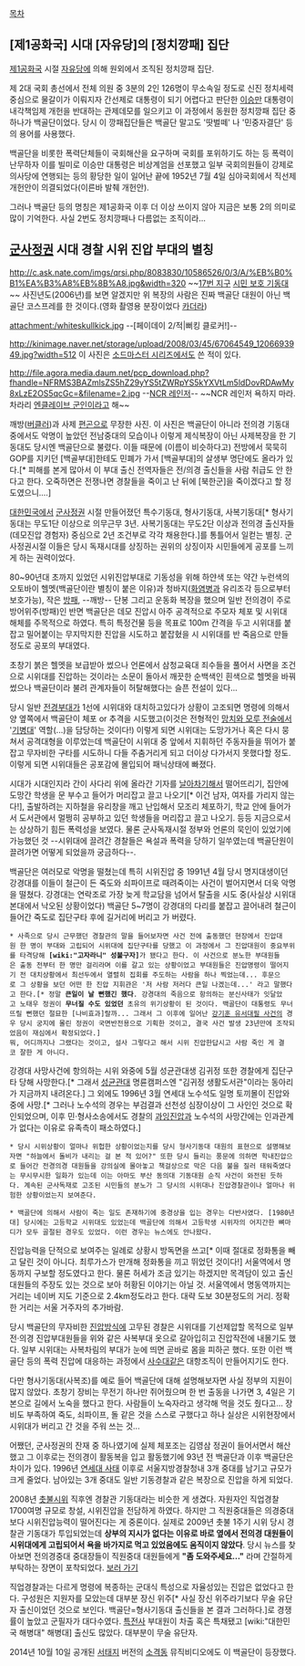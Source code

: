 [[목차]]
== [제1공화국] 시대 [자유당]의 [정치깡패] 집단 ==
[[제1공화국]] 시절 [[자유당]]에 의해 원외에서 조직된 정치깡패 집단. 

제 2대 국회 총선에서 전체 의원 중 3분의 2인 126명이 무소속일 정도로 신진 정치세력 중심으로 물갈이가 이뤄지자 간선제로 대통령이 되기 어렵다고 판단한 [[이승만]] 대통령이 내각책임제 개헌을 반대하는 관제데모를 일으키고 이 과정에서 동원한 정치깡패 집단 중 하나가 백골단이었다. 당시 이 깡패집단들은 백골단 말고도 '땃벌떼' 나 '민중자결단' 등의 용어를 사용했다.

백골단을 비롯한 폭력단체들이 국회해산을 요구하며 국회를 포위하기도 하는 등 폭력이 난무하자 이를 빌미로 이승만 대통령은 비상계엄을 선포했고 일부 국회의원들이 강제로 의사당에 연행되는 등의 황당한 일이 일어난 끝에 1952년 7월 4일 심야국회에서 직선제 개헌안이 의결되었다(이른바 발췌 개헌안).

그러나 백골단 등의 명칭은 제1공화국 이후 더 이상 쓰이지 않아 지금은 보통 2의 의미로 많이 기억한다. 사실 2번도 정치깡패나 다름없는 조직이라...

== [[군사정권]] 시대 경찰 시위 진압 부대의 별칭 ==
http://c.ask.nate.com/imgs/qrsi.php/8083830/10586526/0/3/A/%EB%B0%B1%EA%B3%A8%EB%8B%A8.jpg&width=320
~~[[17번 지구]] [[시민 보호 기동대]]~~ 사진년도(2006년)를 보면 알겠지만 위 복장의 사람은 진짜 백골단 대원이 아닌 백골단 코스프레를 한 것이다.(영화 촬영용 분장이었다 [[카더라]])

attachment:/whiteskullkick.jpg
--[페이데이 2/적|뻐킹 클로커!]--

http://kinimage.naver.net/storage/upload/2008/03/45/67064549_1206693949.jpg?width=512
이 사진은 [[소드마스터 시리즈]]에서도 쓴 적이 있다. 

http://file.agora.media.daum.net/pcp_download.php?fhandle=NFRMS3BAZmlsZS5hZ29yYS5tZWRpYS5kYXVtLm5ldDovRDAwMy8xLzE2OS5qcGc=&filename=2.jpg
--[[NCR 레인저]]-- ~~NCR 레인저 욕하지 마라. 차라리 [[엔클레이브 군인]]이라고 해~~

깨방([[버클러]])과 사제 [[편곤]]으로 무장한 사진. 이 사진은 백골단이 아니라 전의경 기동대 중에서도 악명이 높았던 전남중대의 모습이나 이렇게 제식복장이 아닌 사제복장을 한 기동대도 당시엔 백골단으로 불렸다. 이들 때문에 (이름이 비슷하다고) 전방에서 묵묵히 GOP를 지키던 [백골부대]한테도 민폐가 가서 [백골부대]의 살생부 명단에도 올라가 있다.[* 피해를 본게 많아서 이 부대 출신 전역자들은 전/의경 출신들을 사람 취급도 안 한다고 한다. 오죽하면은 전쟁나면 경찰들을 죽이고 난 뒤에 [북한군]을 죽이겠다고 할 정도였으니....]

[[대한민국]]에서 [[군사정권]] 시절 만들어졌던 특수기동대, 형사기동대, 사복기동대[* 형사기동대는 무도1단 이상으로 의무근무 3년. 사복기동대는 무도2단 이상과 전의경 출신자들(데모진압 경험자) 중심으로 2년 조건부로 각각 채용한다.]를 통틀어서 일컫는 별칭. 군사정권시절 이들은 당시 독재시대를 상징하는 권위의 상징이자 시민들에게 공포를 느끼게 하는 권력이었다.

80~90년대 초까지 있었던 시위진압부대로 기동성을 위해 하얀색 또는 약간 누런색의 오토바이 헬멧(백골단이란 별칭이 붙은 이유)과 청바지([[화염병]]과 유리조각 등으로부터 보호가능), 작은 [[방패]], --깨방-- 단봉 그리고 운동화 복장을 했으며 일반 전의경이 주로 방어위주(방패)인 반면 백골단은 데모 진압시 아주 공격적으로 주모자 체포 및 시위대 해체를 주목적으로 하였다. 특히 특정건물 등을 목표로 100m 간격을 두고 시위대를 붙잡고 밀어붙이는 무지막지한 진압을 시도하고 붙잡혔을 시 시위대를 반 죽음으로 만들 정도로 공포의 부대였다. 

초창기 붉은 헬멧을 보급받아 썼으나 언론에서 삼청교육대 죄수들을 풀어서 사면을 조건으로 시위대를 진압하는 것이라는 소문이 돌아서 깨끗한 순백색인 흰색으로 헬멧을 바꿔 썼으나 백골단이라 불려 관계자들이 허탈해했다는 슬픈 전설이 있다... 

당시 일반 [[전경]]부대가 1선에 시위대와 대치하고있다가 상황이 고조되면 명령에 의해서 양 옆쪽에서 백골단이 체포 or 추격을 시도했고(이것은 전형적인 [[망치와 모루 전술]]에서 '[[기병]]대' 역할(...)을 담당하는 것이다!) 이렇게 되면 시위대는 도망가거나 혹은 다시 뭉쳐서 공격대형을 이루었는데 백골단이 시위대 중 앞에서 지휘하던 주동자들을 뛰어가 붙잡고 무자비한 구타를 시도하니 다들 주춤거리게 되고 더이상 다가서지 못했다할 정도. 이렇게 되면 시위대들은 공포감에 몰입되어 패닉상태에 빠졌다.

시대가 시대인지라 간이 사다리 위에 올라간 기자를 [[날아차기]]해서 떨어뜨리기, 집안에 도망간 학생을 문 부수고 들어가 머리잡고 끌고 나오기[* 이건 남자, 여자를 가리지 않는다!], 출발하려는 지하철을 유리창을 깨고 난입해서 모조리 체포하기, 학교 안에 들어가서 도서관에서 멀쩡히 공부하고 있던 학생들을 머리잡고 끌고 나오기. 등등 지금으로서는 상상하기 힘든 폭력성을 보였다. 물론 군사독재시절 정부와 언론의 묵인이 있었기에 가능했던 것 --시위대에 끌려간 경찰들은 욕설과 폭력을 당하기 일쑤였는데 백골단원이 끌려가면 어떻게 되었을까 궁금하다--. 

백골단은 여러모로 악명을 떨쳤는데 특히 시위진압 중 1991년 4월 당시 명지대생이던 강경대를 이들이 철근이 든 죽도와 쇠파이프로 때려죽이는 사건이 벌어지면서 더욱 악명을 떨쳤다. 강경대는 연락조로 가장 늦게 학교담을 넘어서 탈출을 시도 중(사실상 시위대 본대에서 낙오된 상황이었다) 백골단 5~7명이 강경대의 다리를 붙잡고 끌어내려 철근이 들어간 죽도로 집단구타 후에 길거리에 버리고 가 버렸다.

 * 사족으로 당시 근무했던 경찰관의 말을 들어보자면 사건 전에 출동했던 현장에서 진압대원 한 명이 부대와 고립되어 시위대에 집단구타를 당했고 이 과정에서 그 진압대원이 중요부위를 타격당해 '''[wiki:"고자라니" 성불구자]'''가 됐다고 한다. 이 사건으로 분노한 부대원들은 출동 전부터 한 명만 걸리라며 이를 갈고 있는 상황이었고 부대원들은 진압명령이 떨어지기 전 대치상황에서 최선두에서 열렬히 집회를 주도하는 사람을 하나 찍었는데... 후문으로 그 상황을 보던 어떤 한 진압 지휘관은 '저 사람 저러다 큰일 나겠는데...' 라고 말했다고 한다.[* 정말 '''큰일이 날 뻔했긴 했다'''. 강경대의 죽음으로 항의하는 분신사태가 잇달았고 노태우 정권이 '''무너질 수도 있었던''' 초유의 위기상황이 된 것이다. 백골단이 대통령도 무너뜨릴 뻔했던 절묘한 [나비효과]랄까... 그래서 그 이후에 일어난 [[강기훈 유서대필 사건]]의 경우 당시 궁지에 몰린 정권이 국면반전용으로 기획한 것이고, 결국 사건 발생 23년만에 조작되었음이 재심에서 확정되었다.]
 뭐, 어디까지나 그랬다는 것이고, 설사 그렇다고 해서 시위 진압한답시고 사람 죽인 게 결코 잘한 게 아니다.

강경대 사망사건에 항의하는 시위 와중에 5월 성균관대생 김귀정 또한 경찰에게 집단구타 당해 사망한다.[* 그래서 [[성균관대]] 명륜캠퍼스엔 "김귀정 생활도서관"이라는 동아리가 지금까지 내려온다.] 그 외에도 1996년 3월 연세대 노수석도 일명 토끼몰이 진압와중에 사망.[* 그러나 노수석의 경우는 부검결과 선천성 심장이상이 그 사인인 것으로 확인되었으며, 이후 민·형사소송에서도 경찰의 [[과잉진압]]과 노수석의 사망간에는 인과관계가 없다는 이유로 유족측이 패소하였다.]

 * 당시 시위상황이 얼마나 위헙한 상황이었는지를 당시 형사기동대 대원의 표현으로 설명해보자면 "하늘에서 돌비가 내리는 걸 본 적 있어?" 또한 당시 들리는 풍문에 의하면 학내진압으로 들어간 전경의경 대원들을 강의실에 몰아놓고 책걸상으로 막은 다음 불을 질러 태워죽였다는 무시무시한 일화가 있는데 이는 아마도 부산 동의대 기동대원 순직 사건이 와전된 듯하다. 계속된 군사독재로 고조된 시민들의 분노가 그 당시의 시위대나 진압경찰관이나 얼마나 위험한 상황이었는지 보여준다.

 * 백골단에 의해서 사람이 죽는 일도 존재하기에 중경상을 입는 경우는 다반사였다. [1980년대] 당시에는 고등학교 시위대도 있었는데 백골단에 의해서 고등학생 시위자의 어지간한 뼈마디가 모두 골절된 경우도 있었다. 이런 경우는 뉴스에도 안나왔다.

진압능력을 단적으로 보여주는 일례로 상황시 방독면을 쓰고[* 이때 절대로 정화통을 빼고 달린 것이 아니다. 최루가스가 만개해 정화통을 끼고 뛰었던 것이다!] 서울역에서 명동까지 구보할 정도였다고 한다. 물론 허세가 조금 있기는 하겠지만 목격담이 있고 출신대원들의 주장도 있는 것으로 보아 허황된 이야기는 아닐 것.
서울역에서 명동역까지는 거리는 네이버 지도 기준으로 2.4km정도라고 한다. 대략 도보 30분정도의 거리. 정확한 거리는 서울 거주자의 추가바람.

당시 백골단의 무자비한 [[진압]]방식에 고무된 경찰은 시위대를 기선제압할 목적으로 일부 전·의경 진압부대원들을 위와 같은 사복부대 옷으로 갈아입히고 진압작전에 내몰기도 했다. 일부 시위대는 사복차림의 부대가 눈에 띄면 곧바로 몸을 피하곤 했다. 또한 이런 백골단 등의 폭력 진압에 대응하는 과정에서 [[사수대]]같은 대항조직이 만들어지기도 한다.

다만 형사기동대(사복조)를 예로 들어 백골단에 대해 설명해보자면 사실 정부의 지원이 많지 않았다. 초창기 장비는 무전기 하나만 쥐어줬으며 한 번 출동을 나가면 3, 4일은 기본으로 길에서 노숙을 했다고 한다. 사람들이 노숙자라고 생각해 먹을 것도 줬다고... 장비도 부족하여 죽도, 쇠파이프, 돌 같은 것을 스스로 구했다고 하나 실상은 시위현장에서 시위대가 버리고 간 것을 주워 쓰는 것...

어쨌던, 군사정권의 잔재 중 하나였기에 실제 체포조는 김영삼 정권이 들어서면서 해산했고 그 이후로는 전의경이 활동복을 입고 활동했기에 93년 전 백골단과 이후 백골단은 차이가 있다. 1996년 [[연세대 사태]] 이후로 서울지방경찰청내 3개 중대를 남기고 규모가 크게 줄었다. 남아있는 3개 중대도 일반 기동경찰과 같은 복장으로 진압을 하게 되었다.

2008년 [[촛불시위]] 직후엔 경찰관 기동대라는 비슷한 게 생겼다. 자원자인 직업경찰 1700여명 규모로 창설, 시위진압을 전담하게 하였다. 하지만 그 직원중대들은 의경중대보다 시위진압능력이 떨어진다는 게 중론이다. 실제로 2009년 촛불 1주기 시위 당시 경찰관 기동대가 투입되었는데 '''상부의 지시가 없다는 이유로 바로 옆에서 전의경 대원들이 시위대에게 고립되어서 욕을 바가지로 먹고 있었음에도 움직이지 않았다'''. 당시 뉴스를 찾아보면 전의경중대 중대장들이 직원중대 대원들에게 '''"좀 도와주세요..."''' 라며 간절하게 부탁하는 장면이 포착되었다. [https://www.youtube.com/watch?v=PAJI0q_64_k 보러 가기]

직업경찰과는 다르게 명령에 복종하는 군대식 특성으로 자율성있는 진압은 없었다고 한다. 구성원은 지원자를 모았는데 대부분 장신 위주[* 사실 장신 위주라기보다 무술 유단자 출신이었던 것으로 보인다. 백골단=형사기동대 출신들을 본 결과 그러하다.]로 경쟁률이 높았고 군필자가 대다수였다. [[육군 특수전사령부|특전사]] 부대원이 차출 혹은 특채됐고 [wiki:"대한민국 해병대" 해병대] 출신도 많았다. 대부분이 무술 유단자.

2014년 10월 10일 공개된 [[서태지]] 버전의 [[소격동]] 뮤직비디오에도 이 백골단이 등장했다.



